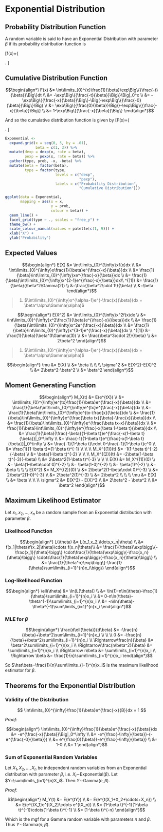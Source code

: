 # Exponential Distribution

## Probability Distribution Function

A random variable is said to have an Exponential Distribution with parameter $\beta$ if its probability distribution function is

\[f(x)=\left\{
	\begin{array}{ll}
		\frac{1}{\beta}e^{\frac{-x}{B}}, & 0<x,\ \ 0<\beta\\
		0 & otherwise 
	\end{array}\right.
\]

## Cumulative Distribution Function

$$\begin{align*}
F(x)
	&= \int\limits_{0}^{x}\frac{1}{\beta}\exp\Big\{{\frac{-t}{\beta}}\Big\}dt \\
	&= -\exp\Big\{{\frac{-t}{\beta}}\Big\}\Big|_0^x \\
	&= -\exp\Big\{{\frac{-x}{\beta}}\Big\}-\Big(-\exp\Big\{{\frac{-0}{\beta}}\Big\}\Big) \\
  &= \exp\Big\{{\frac{0}{\beta}}\Big\}-\exp\Big\{{\frac{-x}{\beta}}\Big\} \\
	&= 1-\exp\Big\{{\frac{-x}{\beta}}\Big\}
\end{align*}$$

And so the cumulative distribution function is given by
\[F(x)=\left\{
	\begin{array}{ll}
		1-e^{\frac{-x}{\beta}}, & 0<x,\ 0<\beta\\
		0 & otherwise 
	\end{array} \right. 
\]

```r
Exponential <- 
  expand.grid(x = seq(0, 5, by = .01),
              beta = c(1, 3)) %>%
  mutate(dexp = dexp(x, rate = beta),
         pexp = pexp(x, rate = beta)) %>%
  gather(type, prob, -x, -beta) %>%
  mutate(beta = factor(beta),
         type = factor(type,
                       levels = c("dexp",
                                  "pexp"),
                       labels = c("Probability Distribution",
                                  "Cumulative Distribution")))

ggplot(data = Exponential,
       mapping = aes(x = x,
                     y = prob,
                     colour = beta)) + 
  geom_line() + 
  facet_grid(type ~ ., scales = "free_y") + 
  theme_bw() + 
  scale_colour_manual(values = palette[c(1, 9)]) + 
  xlab("X") + 
  ylab("Probability")
```


## Expected Values

$$\begin{align*}
E(X)
	      &= \int\limits_{0}^{\infty}xf(x)dx \\
	      &= \int\limits_{0}^{\infty}x\frac{1}{\beta}e^{\frac{-x}{\beta}}dx \\
	      &= \frac{1}{\beta}\int\limits_{0}^{\infty}xe^{\frac{-x}{\beta}}dx \\
	      &= \frac{1}{\beta}\int\limits_{0}^{\infty}x^{2-1}e^{\frac{-x}{\beta}}dx\\
^{[1]}  &= \frac{1}{\beta}(\beta^2\Gamma(2)) \\
        &=\frac{\beta^2\cdot 1!}{\beta} \\
        &=\beta
\end{align*}$$

> 1. $\int\limits_{0}^{\infty}x^{\alpha-1}e^{-\frac{x}{\beta}}dx = \beta^\alpha\Gamma(\alpha)$

$$\begin{align*}
E(X^2)
      	&= \int\limits_{0}^{\infty}x^2f(x)dx \\
      	&= \int\limits_{0}^{\infty}x^2\frac{1}{\beta}e^{\frac{-x}{\beta}}dx \\
      	&= \frac{1}{\beta}\int\limits_{0}^{\infty}x^2e^{\frac{-x}{\beta}}dx \\
      	&= \frac{1}{\beta}\int\limits_{0}^{\infty}x^{3-1}e^{\frac{-x}{\beta}}dx \\
^{[1]}  &= \frac{1}{\beta}(\beta^3\Gamma(3)) \\
        &= \frac{\beta^3\cdot 2!}{\beta} \\
        &= 2\beta^2
\end{align*}$$

> 1. $\int\limits_{0}^{\infty}x^{\alpha-1}e^{-\frac{x}{\beta}}dx = \beta^\alpha\Gamma(\alpha)$

$$\begin{align*}
\mu
	&= E(X) \\
	&= \beta \\
\\
\\
\sigma^2
	&= E(X^2)-E(X)^2 \\
	&= 2\beta^2-\beta^2 \\
	&= \beta^2
\end{align*}$$


## Moment Generating Function

$$\begin{align*} 
M_X(t)
	&= E(e^{tX}) \\
	&= \int\limits_{0}^{\infty}e^{tx}\frac{1}{\beta}e^{\frac{-x}{\beta}}dx \\
	&= \frac{1}{\beta}\int\limits_{0}^{\infty}e^{tx}e^{\frac{-x}{\beta}}dx \\
	&= \frac{1}{\beta}\int\limits_{0}^{\infty}e^{tx-\frac{x}{\beta}}dx \\
  &= \frac{1}{\beta}\int\limits_{0}^{\infty}e^{\frac{\beta tx}{\beta}-\frac{x}{\beta}}dx \\
	&= \frac{1}{\beta}\int\limits_{0}^{\infty}e^{\frac{\beta tx-x}{\beta}}dx \\
	&= \frac{1}{\beta}\int\limits_{0}^{\infty}e^{\frac{-x(\beta 1-\beta t}{\beta}}dx \\
  &= \frac{1}{\beta}(\frac{-\beta}{1-\beta t})e^{\frac{-x(1-\beta t}{\beta}}|_0^\infty \\
	&= \frac{-1}{1-\beta t}e^{\frac{-x(1-\beta t}{\beta}}|_0^\infty \\
	&= \frac{-1}{1-\beta t}\cdot 0-\frac{-1}{1-\beta t}e^0 \\
  &= \frac{1}{1-\beta t}=(1-\beta t)^{-1} \\
\\
\\
M_X^{(1)}(t)
	&= -1(1-\beta t)^{-2}(-\beta) \\
	&= \beta(1-\beta t)^{-2} \\
\\
\\
M_X^{(2)}(t)
	&= -2\beta(1-\beta t)^{-3}(-\beta) \\
	&= 2\beta^2(1-\beta t)^{-3} \\
\\
\\
E(X)
	&= M_X^{(1)}(0) \\
	&= \beta(1-\beta\cdot 0)^{-2} \\
	&= \beta(1-0)^{-2} \\
	&= \beta(1)^{-2} \\
	&= \beta \\
\\
\\
E(X^2)
	&= M_X^{(2)}(0) \\
	&= 2\beta^2(1-\beta\cdot 0)^{-3} \\
	&= 2\beta^2(1-0)^{-3} \\
	&= 2\beta^2(1)^{-3} \\
	&= 2\beta^2 \\
\\
\\
\mu
	&= E(X) \\
	&= \beta \\
\\
\\
\sigma^2
	&= E(X^2) - E(X)^2 \\
	&= 2\beta^2 - \beta^2 \\
	&= \beta^2
\end{align*}$$


## Maximum Likelihood Estimator

Let $x_1,x_2,\ldots,x_n$ be a random sample from an Exponential distribution with parameter $\beta$.

### Likelihood Function

$$\begin{align*}
L(\theta)
	&= L(x_1,x_2,\ldots,x_n|\theta) \\
	&= f(x_1|\theta)f(x_2|\theta)\cdots f(x_n|\theta)\\
  &= \frac{1}{\theta}\exp\bigg\{-\frac{x_1}{\theta}\bigg\}
		\cdot\frac{1}{\theta}\exp\bigg\{-\frac{x_n}{\theta}\bigg\}
		\cdots\frac{1}{\theta}\exp\bigg\{-\frac{x_n}{\theta}\bigg\} \\
	&= \frac{1}{\theta^n}\exp\bigg\{-\frac{1}{\theta}\sum\limits_{i=1}^{n}x_i\bigg\}
\end{align*}$$

### Log-likelihood Function
$$\begin{align*} 
\ell(\theta)
	&= \ln(L(\theta)) \\
	&= \ln(1)-n\ln(\theta)-\frac{1}{\theta}\sum\limits_{i=1}^{n}x_i \\
	&= 0-n\ln(\theta)-\theta^{-1}\sum\limits_{i=1}^{n}x_i \\
  &= -n\ln(\theta)-\theta^{-1}\sum\limits_{i=1}^{n}x_i
\end{align*}$$

### MLE for $\beta$

$$\begin{align*} 
\frac{d\ell(\beta)}{d\beta}
	&= -\frac{n}{\beta}+\beta^2\sum\limits_{i=1}^{n}x_i \\
\\
\\
0                                 &= -\frac{n}{\beta}+\beta^2\sum\limits_{i=1}^{n}x_i \\
\Rightarrow\frac{n}{\beta}        &= \beta^2\sum\limits_{i=1}^{n}x_i \\
\Rightarrow\frac{n\beta^2}{\beta} &= \sum\limits_{i=1}^{n}x_i \\
\Rightarrow n\beta                &= \sum\limits_{i=1}^{n}x_i \\
\Rightarrow \beta                 &= \frac{1}{n}\sum\limits_{i=1}^{n}x_i
\end{align*}$$

So $\hat\beta=\frac{1}{n}\sum\limits_{i=1}^{n}x_i$ is the maximum likelihood estimator for $\beta$.


## Theorems for the Exponential Distribution

### Validity of the Distribution

$$ \int\limits_{0}^{\infty}\frac{1}{\beta}e^{\frac{-x}{B}}dx = 1 $$

_Proof:_

$$\begin{align*}
\int\limits_{0}^{\infty}\frac{1}{\beta}e^{\frac{-x}{\beta}}dx
	&= -e^{\frac{-x}{\beta}}\Big|_0^\infty \\
	&= -e^{\frac{-\infty}{\beta}}-(-e^{\frac{-0}{\beta}}) \\
	&= e^{\frac{0}{\beta}}-e^{\frac{-\infty}{\beta}} \\
	&= 1-0 \\
	&= 1
\end{align*}$$


### Sum of Exponential Random Variables

Let $X_1,X_2,\ldots,X_n$ be independent random variables from an Exponential distribution with parameter $\beta$, i.e. $X_i\sim$Exponential$(\beta)$.  Let $Y=\sum\limits_{i=1}^{n}X_i$.  Then $Y\sim$Gamma$(n,\beta)$.

_Proof:_

$$\begin{align*}
M_Y(t)
	&= E(e^{tY}) \\
	&= E(e^{t(X_1+X_2+\cdots+X_n}) \\
	&= E(e^{tX_1}e^{tX_2}\cdots e^{tX_n}) \\
  &= (1-\beta t)^{-1}(1-\beta t)^{-1}\cdots(1-\beta t)^{-1} \\
	&= (1-\beta t)^{-n}
\end{align*}$$

Which is the mgf for a Gamma random variable with parameters $n$ and $\beta$.  Thus $Y\sim$Gamma$(n,\beta)$. 
